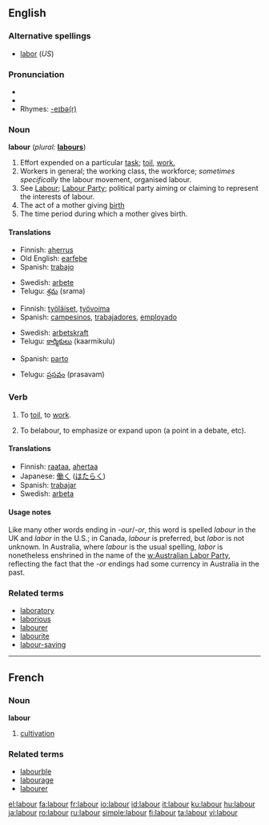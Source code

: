 ==English==

===Alternative spellings===
* [[labor]] (''US'')

===Pronunciation===
* {{IPA|/leɪbə/}}
* {{audio|en-uk-labour.ogg|Audio (UK)}}
* Rhymes: [[Rhymes:English:-eɪbə(r)|-eɪbə(r)]]

===Noun===
'''labour'''  (''plural:'' '''[[labours]]''')

# Effort expended on a particular [[task]]; [[toil]], [[work.]]
# Workers in general; the working class, the workforce; ''sometimes specifically'' the labour movement, organised labour.
# See [[Labour]]; [[Labour Party]]; political party aiming or claiming to represent the interests of labour.
# The act of a mother giving [[birth]]
# The time period during which a mother gives birth.

====Translations====
{{trans-top|work}}
*Finnish: [[aherrus]]
*Old English: [[earfeþe]]
*Spanish: [[trabajo]]
{{trans-mid}}
*Swedish: [[arbete]]
*Telugu: [[శ్రమ]] (srama)
{{trans-bottom}}

{{trans-top|workers}}
*Finnish: [[työläiset]], [[työvoima]]
*Spanish: [[campesinos]], [[trabajadores]], [[employado]]
{{trans-mid}}
*Swedish: [[arbetskraft]]
*Telugu: [[కార్మికులు]] (kaarmikulu)
{{trans-bottom}}

{{trans-top|giving birth}}
*Spanish: [[parto]]
{{trans-mid}}
*Telugu: [[ప్రసవం]] (prasavam)
{{trans-bottom}}

===Verb===
{{en-verb}}

# {{intransitive}} To [[toil]], to [[work]].
# {{transitive}} To belabour, to emphasize or expand upon (a point in a debate, etc).

====Translations====
{{trans-top|to work}}
*Finnish: [[raataa]], [[ahertaa]]
*Japanese: [[働く]] ([[はたらく]])
*Spanish: [[trabajar]]
*Swedish: [[arbeta]]
{{trans-bottom}}

====Usage notes====
Like many other words ending in ''-our''/''-or'', this word is spelled ''labour'' in the UK and ''labor'' in the U.S.; in Canada, ''labour'' is preferred, but ''labor'' is not unknown.  In Australia, where ''labour'' is the usual spelling, ''labor'' is nonetheless enshrined in the name of the [[w:Australian Labor Party]], reflecting the fact that the ''-or'' endings had some currency in Australia in the past.

===Related terms===
*[[laboratory]]
*[[laborious]]
*[[labourer]]
*[[labourite]]
*[[labour-saving]]

----

==French==

===Noun===
'''labour''' {{m}}

# [[cultivation]]

===Related terms===
*[[labourble]]
*[[labourage]]
*[[labourer]]

[[el:labour]]
[[fa:labour]]
[[fr:labour]]
[[io:labour]]
[[id:labour]]
[[it:labour]]
[[ku:labour]]
[[hu:labour]]
[[ja:labour]]
[[ro:labour]]
[[ru:labour]]
[[simple:labour]]
[[fi:labour]]
[[ta:labour]]
[[vi:labour]]